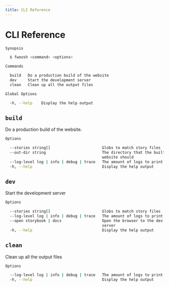 ```yaml
---
title: CLI Reference
---
```


# CLI Reference

```sh
Synopsis

  $ fwoosh <command> <options>

Commands

  build   Do a production build of the website
  dev     Start the development server
  clean   Clean up all the output files

Global Options

  -h, --help    Display the help output
```

## `build`

Do a production build of the website.

```sh
Options

  --stories string[]                       Globs to match story files
  --out-dir string                         The directory that the built
                                           website should
  --log-level log | info | debug | trace   The amount of logs to print
  -h, --help                               Display the help output
```

## `dev`

Start the development server

```sh
Options

  --stories string[]                       Globs to match story files
  --log-level log | info | debug | trace   The amount of logs to print
  --open storybook | docs                  Open the browser to the dev
                                           server
  -h, --help                               Display the help output
```

## `clean`

Clean up all the output files

```sh
Options

  --log-level log | info | debug | trace   The amount of logs to print
  -h, --help                               Display the help output
```
